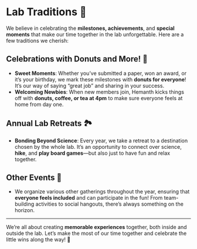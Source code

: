 # Lab Traditions 🍩 {.unnumbered}

We believe in celebrating the **milestones, achievements**, and **special moments** that make our time together in the lab unforgettable. Here are a few traditions we cherish:

## Celebrations with Donuts and More! 🍩

* **Sweet Moments**: Whether you've submitted a paper, won an award, or it's your birthday, we mark these milestones with **donuts for everyone**! It's our way of saying "great job" and sharing in your success.
* **Welcoming Newbies**: When new members join, Hemanth kicks things off with **donuts, coffee, or tea at 4pm** to make sure everyone feels at home from day one.

## Annual Lab Retreats 🏞️

* **Bonding Beyond Science**: Every year, we take a retreat to a destination chosen by the whole lab. It's an opportunity to connect over science, **hike**, and **play board games**—but also just to have fun and relax together.

## Other Events 🎈

* We organize various other gatherings throughout the year, ensuring that **everyone feels included** and can participate in the fun! From team-building activities to social hangouts, there’s always something on the horizon.

---

We’re all about creating **memorable experiences** together, both inside and outside the lab. Let’s make the most of our time together and celebrate the little wins along the way! 🎉

